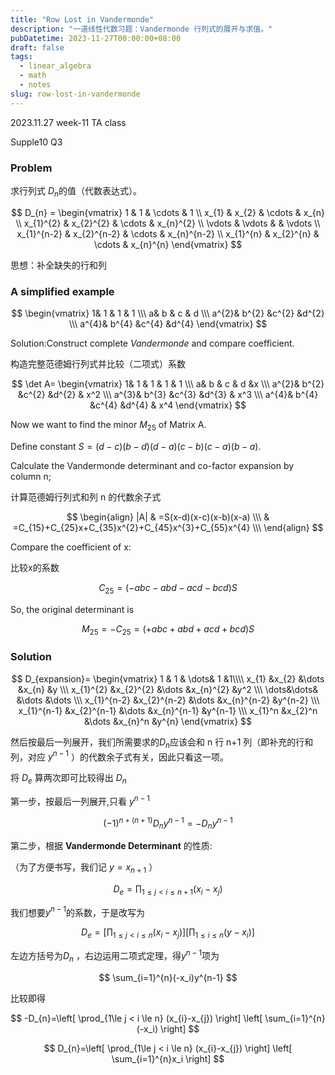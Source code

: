 ```yaml
---
title: "Row Lost in Vandermonde"
description: "一道线性代数习题：Vandermonde 行列式的展开与求值。"
pubDatetime: 2023-11-27T00:00:00+08:00
draft: false
tags:
  - linear_algebra
  - math
  - notes
slug: row-lost-in-vandermonde
---
```


2023.11.27 week-11 TA class

Supple10 Q3

### Problem

求行列式 $D_{n}$的值（代数表达式）。

$$
D_{n} =
\begin{vmatrix}
1 & 1 & \cdots & 1 \\
x_{1} & x_{2} & \cdots & x_{n} \\
x_{1}^{2} & x_{2}^{2} & \cdots & x_{n}^{2} \\
\vdots & \vdots & & \vdots \\
x_{1}^{n-2} & x_{2}^{n-2} & \cdots & x_{n}^{n-2} \\
x_{1}^{n} & x_{2}^{n} & \cdots & x_{n}^{n}
\end{vmatrix}
$$

思想：补全缺失的行和列

### A simplified example

$$ 
\begin{vmatrix}
1& 1 & 1 & 1  \\\
a& b & c & d  \\\
a^{2}& b^{2} &c^{2}  &d^{2}   \\\
a^{4}& b^{4} &c^{4}  &d^{4}
\end{vmatrix}
$$

Solution:Construct complete *Vandermonde* and compare coefficient.

构造完整范德姆行列式并比较（二项式）系数

$$ 
\det A=
\begin{vmatrix}
1& 1 & 1 & 1 & 1 \\\
a& b & c & d &x \\\
a^{2}& b^{2} &c^{2}  &d^{2} & x^2  \\\
a^{3}& b^{3} &c^{3}  &d^{3} & x^3  \\\
a^{4}& b^{4} &c^{4}  &d^{4} & x^4
\end{vmatrix}
$$

Now we want to find the minor $M_{25}$ of Matrix A.

Define constant $S = (d-c)(b-d)(d-a)(c-b)(c-a)(b-a)$.

Calculate the Vandermonde determinant and co-factor expansion by column n;

计算范德姆行列式和列 n 的代数余子式

$$
\begin{align}
|A| & =S(x-d)(x-c)(x-b)(x-a) \\\
& =C_{15}+C_{25}x+C_{35}x^{2}+C_{45}x^{3}+C_{55}x^{4} \\\
\end{align}
$$

Compare the coefficient of x:

比较x的系数

$$
C_{25}=(-abc-abd-acd-bcd)S
$$

So, the original determinant is

$$
M_{25}=-C_{25}=(+abc+abd+acd+bcd)S
$$

### Solution

$$
D_{expansion}=  
\begin{vmatrix} 1 & 1 & \dots& 1 &1\\\\
x_{1} &x_{2} &\dots &x_{n} &y \\\
x_{1}^{2} &x_{2}^{2} &\dots &x_{n}^{2} &y^2 \\\
\dots&\dots& &\dots  &\dots \\\
x_{1}^{n-2} &x_{2}^{n-2} &\dots &x_{n}^{n-2} &y^{n-2}  \\\
x_{1}^{n-1} &x_{2}^{n-1} &\dots &x_{n}^{n-1} &y^{n-1} \\\
x_{1}^n &x_{2}^n &\dots &x_{n}^n &y^{n}
\end{vmatrix}
$$

然后按最后一列展开，我们所需要求的$D_{n}$应该会和 n 行 n+1 列（即补充的行和列，对应 $y^{n-1}$ ）的代数余子式有关，因此只看这一项。

将 $D_{e}$ 算两次即可比较得出 $D_{n}$

第一步，按最后一列展开,只看 $y^{n-1}$

$$
(-1)^{n+(n+1)}D_{n}y^{n-1}=-D_{n}y^{n-1}
$$

第二步，根据 **Vandermonde Determinant** 的性质:

（为了方便书写，我们记 $y=x_{n+1}$ ）

$$
D_{e}=\prod_{1\le j < i \le n+1} (x_{i}-x_{j})
$$

我们想要$y^{n-1}$的系数，于是改写为

$$
D_{e}=\left[ \prod_{1\le j < i \le n} (x_{i}-x_{j}) \right] \left[ \prod_{1\le i \le n} (y-x_{i}) \right]
$$

左边方括号为$D_{n}$ ，右边运用二项式定理，得$y^{n-1}$项为

$$
\sum_{i=1}^{n}(-x_i)y^{n-1}
$$

比较即得

$$
-D_{n}=\left[ \prod_{1\le j < i \le n} (x_{i}-x_{j}) \right] \left[ \sum_{i=1}^{n}(-x_i) \right]
$$

$$
D_{n}=\left[ \prod_{1\le j < i \le n} (x_{i}-x_{j}) \right] \left[ \sum_{i=1}^{n}x_i \right]
$$

